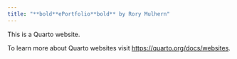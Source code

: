 ```yaml
---
title: "**bold**ePortfolio**bold** by Rory Mulhern"
---
```


This is a Quarto website.

To learn more about Quarto websites visit <https://quarto.org/docs/websites>.

